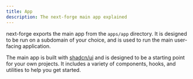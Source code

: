 ```yaml
---
title: App
description: The next-forge main app explained
---
```


next-forge exports the main app from the `apps/app` directory. It is designed to be run on a subdomain of your choice, and is used to run the main user-facing application.

The main app is built with [shadcn/ui](https://ui.shadcn.com/) and is designed to be a starting point for your own projects. It includes a variety of components, hooks, and utilities to help you get started.